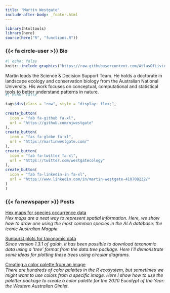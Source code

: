 ```yaml
---
title: "Martin Westgate"
include-after-body: _footer.html
---
```


```r
library(htmltools)
library(here)
source(here("R", "functions.R"))
```

### {{< fa circle-user >}} Bio 

:::{.bio-row}
:::{.bio-column-right}

```r
#| echo: false
knitr::include_graphics("https://raw.githubusercontent.com/AtlasOfLivingAustralia/ala-labs/main/images/people/martin.jpg")
```
:::

:::{.bio-column-left}
Martin leads the Science & Decision Support Team. He holds a doctorate in landscape ecology and conservation biology from the Australian National University. His work focuses on conceptual, computational and statistical tools to better understand patterns in nature.

:::
:::

:::{.column-body style="margin-top:-20px;"}
```r
#| echo: false

tags$div(class = "row", style = "display: flex;",
         
create_button(
  icon = "fab fa-github fa-xl",
  url = "https://github.com/mjwestgate"
),
create_button(
  icon = "fas fa-globe fa-xl",
  url = "https://martinwestgate.com/"
),
create_button(
  icon = "fab fa-twitter fa-xl",
  url = "https://twitter.com/westgatecology"
),
create_button(
  icon = "fab fa-linkedin-in fa-xl",
  url = "https://www.linkedin.com/in/martin-westgate-410708232/"
)
)
```
:::


### {{< fa newspaper >}} Posts 

[Hex maps for species occurrence data](https://labs.ala.org.au/posts/2021-04-14_hex-maps-for-species-occurrence-data/post.html)<br>
*Hex maps are a neat way to represent spatial information. Here, we show how to draw one using the most common species in the ALA database: the iconic Australian Magpie.*

[Sunburst plots for taxonomic data](https://labs.ala.org.au/posts/2022-02-17_sunburst-plots-for-taxonomic-data/post.html)<br>
*Since version 1.3.1 of galah, it has been possible to download taxonomic data using a ‘tree’ format from the data.tree package. Here I’ll demonstrate some ideas for plotting these trees using circular diagrams.*

[Creating a color palette from an image](https://labs.ala.org.au/posts/2021-03-20_creating-a-color-palette-from-an-image/post.html)<br>
*There are hundreds of color palettes in the R ecosystem, but sometimes we might want to use colors from a specific image. Here I show how to use the paletter package to create a color palette for the 2020 Eucalypt of the Year: the Western Australian Gimlet.*

